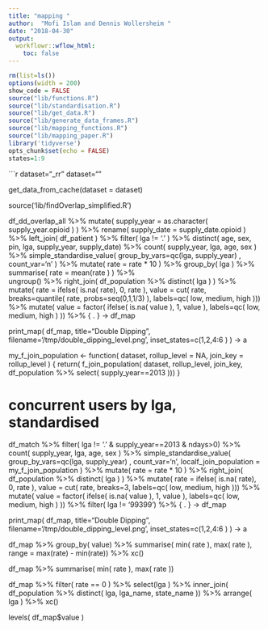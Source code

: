 ```yaml
---
title: "mapping "
author:  "Mofi Islam and Dennis Wollersheim "
date: "2018-04-30"
output:
  workflowr::wflow_html:
    toc: false
--- 
```

```r

rm(list=ls())
options(width = 200)
show_code = FALSE
source("lib/functions.R")
source("lib/standardisation.R")
source("lib/get_data.R")
source("lib/generate_data_frames.R")
source("lib/mapping_functions.R")
source("lib/mapping_paper.R")
library('tidyverse')
opts_chunk$set(echo = FALSE)
states=1:9

```


```r

dataset="_rr"
dataset=""

get_data_from_cache(dataset = dataset)


source('lib/findOverlap_simplified.R')



df_dd_overlap_all %>%
  mutate( supply_year = as.character( supply_year.opioid ) ) %>%
  rename( supply_date = supply_date.opioid ) %>%
  left_join( df_patient ) %>%
  filter( lga != '.' ) %>%
  distinct( age, sex, pin, lga, supply_year, supply_date) %>%
  count( supply_year, lga, age, sex ) %>%
  simple_standardise_value( group_by_vars=qc(lga, supply_year) ,  count_var='n' ) %>%
  mutate( rate = rate * 10 ) %>%
  group_by( lga ) %>%
  summarise( rate = mean(rate ) ) %>%  
  ungroup() %>%
  right_join( df_population %>% distinct( lga ) ) %>%
  mutate( rate = ifelse( is.na( rate), 0, rate ),
         value = cut( rate, 
                      breaks=quantile( rate, probs=seq(0,1,1/3) ), 
                      labels=qc( low, medium, high ))) %>%
  mutate( value = factor( ifelse( is.na( value ), 1, value ),
                         labels=qc( low, medium, high )
  )) %>% 
  { . } -> df_map 

print_map( df_map, title="Double Dipping\nLevel", filename='/tmp/double_dipping_level.png', inset_states=c(1,2,4:6 ) ) -> a


my_f_join_population <- function( dataset, rollup_level = NA,  join_key = rollup_level ) {
  return( f_join_population( dataset,  rollup_level, join_key,
                            df_population %>% select( supply_year==2013 )))
} 


# concurrent users by lga, standardised 
df_match %>%
  filter( lga != '.'  & supply_year==2013 & ndays>0) %>%
  count( supply_year, lga, age, sex ) %>%
  simple_standardise_value( group_by_vars=qc(lga, supply_year) ,  count_var='n', localf_join_population = my_f_join_population ) %>%
  mutate( rate = rate * 10 ) %>%
  right_join( df_population %>% distinct( lga ) ) %>%
  mutate( rate = ifelse( is.na( rate), 0, rate ),
         value = cut( rate, 
                     breaks=3,
                     labels=qc( low, medium, high ))) %>%
  mutate( value = factor( ifelse( is.na( value ), 1, value ),
                         labels=qc( low, medium, high )
                         )) %>% 
  filter( lga != '99399') %>%
  { . } -> df_map

print_map( df_map, title="Double Dipping\nLevel", filename='/tmp/double_dipping_level.png', inset_states=c(1,2,4:6 ) ) -> a



df_map  %>% 
  group_by( value) %>% 
  summarise( min( rate ), max( rate ), range = max(rate) - min(rate)) %>% 
  xc()

df_map  %>% summarise( min( rate ), max( rate ))


df_map %>% 
  filter( rate == 0 ) %>%
  select(lga )  %>%
  inner_join( df_population %>% distinct( lga, lga_name, state_name )) %>%
  arrange( lga ) %>%
  xc()

levels( df_map$value )
